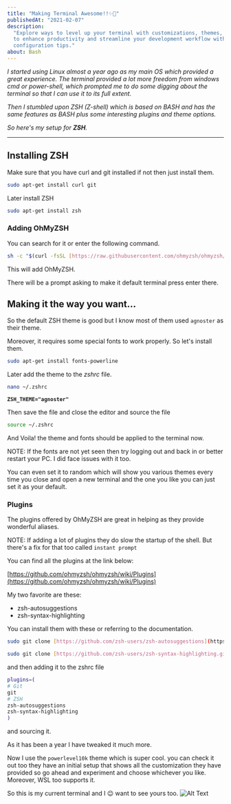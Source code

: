 ```yaml
---
title: "Making Terminal Awesome!!✨🤩"
publishedAt: "2021-02-07"
description:
  "Explore ways to level up your terminal with customizations, themes, and powerful tools. Learn how
  to enhance productivity and streamline your development workflow with terminal utilities and
  configuration tips."
about: Bash
---
```


_I started using Linux almost a year ago as my main OS which provided a great experience. The
terminal provided a lot more freedom from windows cmd or power-shell, which prompted me to do some
digging about the terminal so that I can use it to its full extent._

_Then I stumbled upon ZSH (Z-shell) which is based on BASH and has the same features as BASH plus
some interesting plugins and theme options._

_So here's my setup for **ZSH**._

---

## Installing ZSH

Make sure that you have curl and git installed if not then just install them.

```bash
sudo apt-get install curl git
```

Later install ZSH

```bash
sudo apt-get install zsh
```

### Adding OhMyZSH

You can search for it or enter the following command.

```bash
sh -c "$(curl -fsSL [https://raw.githubusercontent.com/ohmyzsh/ohmyzsh/master/tools/install.sh](https://raw.githubusercontent.com/ohmyzsh/ohmyzsh/master/tools/install.sh))"
```

This will add OhMyZSH.

There will be a prompt asking to make it default terminal press enter there.

## Making it the way you want...

So the default ZSH theme is good but I know most of them used `agnoster` as their theme.

Moreover, it requires some special fonts to work properly. So let's install them.

```bash
sudo apt-get install fonts-powerline
```

Later add the theme to the _zshrc_ file.

```bash
nano ~/.zshrc
```

**`ZSH_THEME="agnoster"`**

Then save the file and close the editor and source the file

```bash
source ~/.zshrc
```

And Voila! the theme and fonts should be applied to the terminal now.

NOTE: If the fonts are not yet seen then try logging out and back in or better restart your PC. I
did face issues with it too.

You can even set it to random which will show you various themes every time you close and open a new
terminal and the one you like you can just set it as your default.

### Plugins

The plugins offered by OhMyZSH are great in helping as they provide wonderful aliases.

NOTE: If adding a lot of plugins they do slow the startup of the shell. But there's a fix for that
too called `instant prompt`

You can find all the plugins at the link below:

[https://github.com/ohmyzsh/ohmyzsh/wiki/Plugins](https://github.com/ohmyzsh/ohmyzsh/wiki/Plugins)

My two favorite are these:

- zsh-autosuggestions
- zsh-syntax-highlighting

You can install them with these or referring to the documentation.

```bash
sudo git clone [https://github.com/zsh-users/zsh-autosuggestions](https://github.com/zsh-users/zsh-autosuggestions) ${ZSH_CUSTOM:-~/.oh-my-zsh/custom}/plugins/zsh-autosuggestions
```

```bash
sudo git clone [https://github.com/zsh-users/zsh-syntax-highlighting.git](https://github.com/zsh-users/zsh-syntax-highlighting.git) ${ZSH_CUSTOM:-~/.oh-my-zsh/custom}/plugins/zsh-syntax-highlighting
```

and then adding it to the zshrc file

```bash
plugins=(
# Git
git
# ZSH
zsh-autosuggestions
zsh-syntax-highlighting
)
```

and sourcing it.

As it has been a year I have tweaked it much more.

Now I use the `powerlevel10k` theme which is super cool. you can check it out too they have an
initial setup that shows all the customization they have provided so go ahead and experiment and
choose whichever you like. Moreover, WSL too supports it.

So this is my current terminal and I 😉 want to see yours too.
![Alt Text](https://dev-to-uploads.s3.amazonaws.com/i/v8zkaak4t7dnqw9kdzcv.png)
